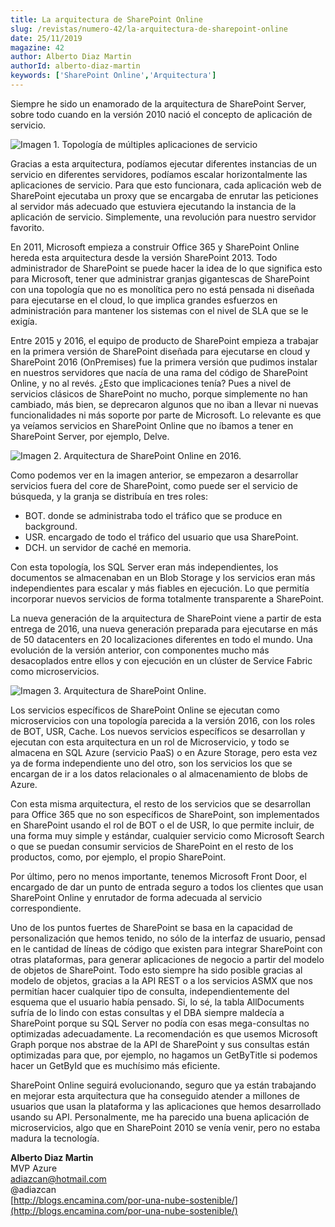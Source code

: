 ```yaml
---
title: La arquitectura de SharePoint Online
slug: /revistas/numero-42/la-arquitectura-de-sharepoint-online
date: 25/11/2019
magazine: 42
author: Alberto Diaz Martin
authorId: alberto-diaz-martin
keywords: ['SharePoint Online','Arquitectura']
---
```






​Siempre he sido un enamorado de la arquitectura de SharePoint Server, sobre todo cuando en la versión 2010 nació el concepto de aplicación de servicio.

![Imagen 1. Topología de múltiples aplicaciones de servicio](../../../images/numero42/la-arquitectura-de-sharepoint-online/image1.png)

Gracias a esta arquitectura, podíamos ejecutar diferentes instancias de un servicio en diferentes servidores, podíamos escalar horizontalmente las aplicaciones de servicio. Para que esto funcionara, cada aplicación web de SharePoint ejecutaba un proxy que se encargaba de enrutar las peticiones al servidor más adecuado que estuviera ejecutando la instancia de la aplicación de servicio. Simplemente, una revolución para nuestro servidor favorito.

En 2011, Microsoft empieza a construir Office 365 y SharePoint Online hereda esta arquitectura desde la versión SharePoint 2013. Todo administrador de SharePoint se puede hacer la idea de lo que significa esto para Microsoft, tener que administrar granjas gigantescas de SharePoint con una topología que no es monolítica pero no está pensada ni diseñada para ejecutarse en el cloud, lo que implica grandes esfuerzos en administración para mantener los sistemas con el nivel de SLA que se le exigía.

Entre 2015 y 2016, el equipo de producto de SharePoint empieza a trabajar en la primera versión de SharePoint diseñada para ejecutarse en cloud y SharePoint 2016 (OnPremises) fue la primera versión que pudimos instalar en nuestros servidores que nacía de una rama del código de SharePoint Online, y no al revés. ¿Esto que implicaciones tenía? Pues a nivel de servicios clásicos de SharePoint no mucho, porque simplemente no han cambiado, más bien, se deprecaron algunos que no iban a llevar ni nuevas funcionalidades ni más soporte por parte de Microsoft. Lo relevante es que ya veíamos servicios en SharePoint Online que no íbamos a tener en SharePoint Server, por ejemplo, Delve.

![Imagen 2. Arquitectura de SharePoint Online en 2016.](../../../images/numero42/la-arquitectura-de-sharepoint-online/image2.png)

Como podemos ver en la imagen anterior, se empezaron a desarrollar servicios fuera del core de SharePoint, como puede ser el servicio de búsqueda, y la granja se distribuía en tres roles:

- BOT. donde se administraba todo el tráfico que se produce en background.
- USR. encargado de todo el tráfico del usuario que usa SharePoint.
- DCH. un servidor de caché en memoria.


Con esta topología, los SQL Server eran más independientes, los documentos se almacenaban en un Blob Storage y los servicios eran más independientes para escalar y más fiables en ejecución. Lo que permitía incorporar nuevos servicios de forma totalmente transparente a SharePoint.

La nueva generación de la arquitectura de SharePoint viene a partir de esta entrega de 2016, una nueva generación preparada para ejecutarse en más de 50 datacenters en 20 localizaciones diferentes en todo el mundo. Una evolución de la versión anterior, con componentes mucho más desacoplados entre ellos y con ejecución en un clúster de Service Fabric como microservicios.

![Imagen 3. Arquitectura de SharePoint Online.](../../../images/numero42/la-arquitectura-de-sharepoint-online/image3.png)

Los servicios específicos de SharePoint Online se ejecutan como microservicios con una topología parecida a la versión 2016, con los roles de BOT, USR, Cache. Los nuevos servicios específicos se desarrollan y ejecutan con esta arquitectura en un rol de Microservicio, y todo se almacena en SQL Azure (servicio PaaS) o en Azure Storage, pero esta vez ya de forma independiente uno del otro, son los servicios los que se encargan de ir a los datos relacionales o al almacenamiento de blobs de Azure.

Con esta misma arquitectura, el resto de los servicios que se desarrollan para Office 365 que no son específicos de SharePoint, son implementados en SharePoint usando el rol de BOT o el de USR, lo que permite incluir, de una forma muy simple y estándar, cualquier servicio como Microsoft Search o que se puedan consumir servicios de SharePoint en el resto de los productos, como, por ejemplo, el propio SharePoint.

Por último, pero no menos importante, tenemos Microsoft Front Door, el encargado de dar un punto de entrada seguro a todos los clientes que usan SharePoint Online y enrutador de forma adecuada al servicio correspondiente.

Uno de los puntos fuertes de SharePoint se basa en la capacidad de personalización que hemos tenido, no sólo de la interfaz de usuario, pensad en le cantidad de líneas de código que existen para integrar SharePoint con otras plataformas, para generar aplicaciones de negocio a partir del modelo de objetos de SharePoint. Todo esto siempre ha sido posible gracias al modelo de objetos, gracias a la API REST o a los servicios ASMX que nos permitían hacer cualquier tipo de consulta, independientemente del esquema que el usuario había pensado. Si, lo sé, la tabla AllDocuments sufría de lo lindo con estas consultas y el DBA siempre maldecía a SharePoint porque su SQL Server no podía con esas mega-consultas no optimizadas adecuadamente. La recomendación es que usemos Microsoft Graph porque nos abstrae de la API de SharePoint y sus consultas están optimizadas para que, por ejemplo, no hagamos un GetByTitle si podemos hacer un GetById que es muchísimo más eficiente.

SharePoint Online seguirá evolucionando, seguro que ya están trabajando en mejorar esta arquitectura que ha conseguido atender a millones de usuarios que usan la plataforma y las aplicaciones que hemos desarrollado usando su API. Personalmente, me ha parecido una buena aplicación de microservicios, algo que en SharePoint 2010 se venía venir, pero no estaba madura la tecnología.



**Alberto Diaz Martin** <br />
 MVP Azure <br />
 adiazcan@hotmail.com <br />
 @adiazcan <br />
[http://blogs.encamina.com/por-una-nube-sostenible/](http://blogs.encamina.com/por-una-nube-sostenible/) 
 

